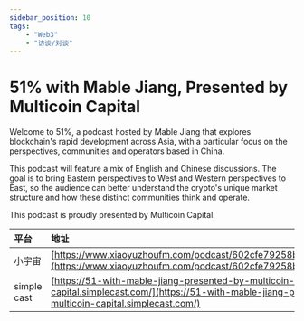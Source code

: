---
sidebar_position: 10
tags:
    - "Web3"
    - "访谈/对谈"
---

# 51% with Mable Jiang, Presented by Multicoin Capital

Welcome to 51%, a podcast hosted by Mable Jiang that explores blockchain's rapid development across Asia, with a particular focus on the perspectives, communities and operators based in China. 

This podcast will feature a mix of English and Chinese discussions. The goal is to bring Eastern perspectives to West and Western perspectives to East, so the audience can better understand the crypto's unique market structure and how these distinct communities think and operate.  

This podcast is proudly  presented by Multicoin Capital.

| 平台 | 地址 |
|:--|:----|
| 小宇宙 | [https://www.xiaoyuzhoufm.com/podcast/602cfe79258bb5afeca725f7](https://www.xiaoyuzhoufm.com/podcast/602cfe79258bb5afeca725f7) |
| simple cast | [https://51-with-mable-jiang-presented-by-multicoin-capital.simplecast.com/](https://51-with-mable-jiang-presented-by-multicoin-capital.simplecast.com/) |
